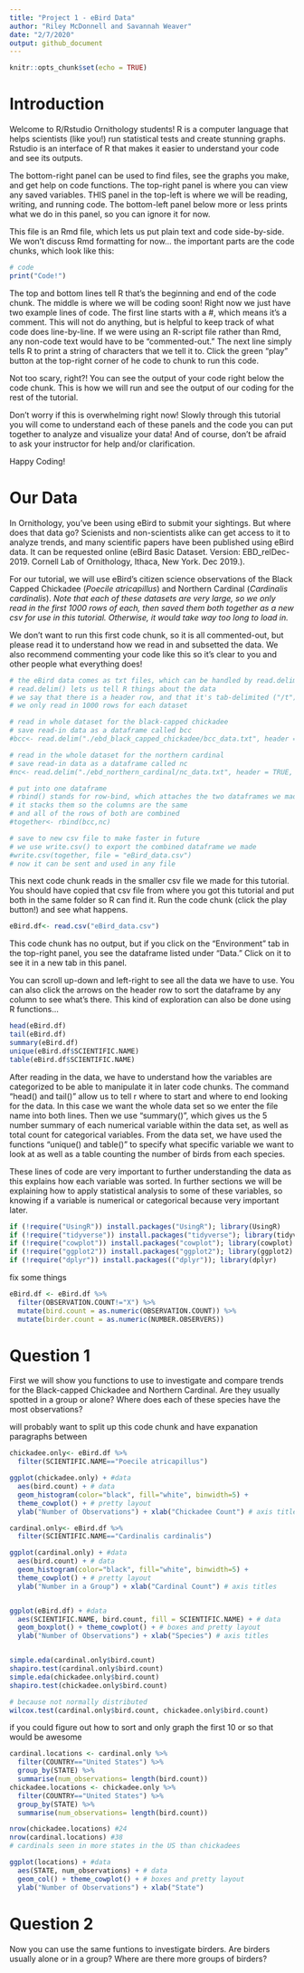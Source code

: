 ```yaml
---
title: "Project 1 - eBird Data"
author: "Riley McDonnell and Savannah Weaver"
date: "2/7/2020"
output: github_document
---
```


```r
knitr::opts_chunk$set(echo = TRUE)
```

# Introduction

Welcome to R/Rstudio Ornithology students! R is a computer language that helps scientists (like you!) run statistical tests and create stunning graphs. Rstudio is an interface of R that makes it easier to understand your code and see its outputs. 

The bottom-right panel can be used to find files, see the graphs you make, and get help on code functions. The top-right panel is where you can view any saved variables. THIS panel in the top-left is where we will be reading, writing, and running code. The bottom-left panel below more or less prints what we do in this panel, so you can ignore it for now.

This file is an Rmd file, which lets us put plain text and code side-by-side. We won't discuss Rmd formatting for now... the important parts are the code chunks, which look like this:

```r
# code
print("Code!")
```

The top and bottom lines tell R that's the beginning and end of the code chunk. The middle is where we will be coding soon! Right now we just have two example lines of code. The first line starts with a #, which means it's a comment. This will not do anything, but is helpful to keep track of what code does line-by-line. If we were using an R-script file rather than Rmd, any non-code text would have to be "commented-out." The next line simply tells R to print a string of characters that we tell it to. Click the green "play" button at the top-right corner of he code to chunk to run this code.

Not too scary, right?! You can see the output of your code right below the code chunk. This is how we will run and see the output of our coding for the rest of the tutorial.

Don't worry if this is overwhelming right now! Slowly through this tutorial you will come to understand each of these panels and the code you can put together to analyze and visualize your data! And of course, don't be afraid to ask your instructor for help and/or clarification.

Happy Coding!

# Our Data

In Ornithology, you've been using eBird to submit your sightings. But where does that data go? Scienists and non-scientists alike can get access to it to analyze trends, and many scientific papers have been published using eBird data. It can be requested online (eBird Basic Dataset. Version: EBD_relDec-2019. Cornell Lab of Ornithology, Ithaca, New York. Dec 2019.). 

For our tutorial, we will use eBird's citizen science observations of the Black Capped Chickadee (*Poecile atricapillus*) and Northern Cardinal (*Cardinalis cardinalis*). *Note that each of these datasets are very large, so we only read in the first 1000 rows of each, then saved them both together as a new csv for use in this tutorial. Otherwise, it would take way too long to load in.*

We don't want to run this first code chunk, so it is all commented-out, but please read it to understand how we read in and subsetted the data. We also recommend commenting your code like this so it's clear to you and other people what everything does!

```r
# the eBird data comes as txt files, which can be handled by read.delim() function
# read.delim() lets us tell R things about the data
# we say that there is a header row, and that it's tab-delimited ("/t")
# we only read in 1000 rows for each dataset

# read in whole dataset for the black-capped chickadee
# save read-in data as a dataframe called bcc
#bcc<- read.delim("./ebd_black_capped_chickadee/bcc_data.txt", header = TRUE, sep = "\t", dec = ".", nrows=1000)

# read in the whole dataset for the northern cardinal
# save read-in data as a dataframe called nc
#nc<- read.delim("./ebd_northern_cardinal/nc_data.txt", header = TRUE, sep = "\t", dec = ".", nrows=1000)

# put into one dataframe
# rbind() stands for row-bind, which attaches the two dataframes we made
# it stacks them so the columns are the same 
# and all of the rows of both are combined
#together<- rbind(bcc,nc)

# save to new csv file to make faster in future
# we use write.csv() to export the combined dataframe we made
#write.csv(together, file = "eBird_data.csv")
# now it can be sent and used in any file
```

This next code chunk reads in the smaller csv file we made for this tutorial. You should have copied that csv file from where you got this tutorial and put both in the same folder so R can find it. Run the code chunk (click the play button!) and see what happens.

```r
eBird.df<- read.csv("eBird_data.csv")
```

This code chunk has no output, but if you click on the "Environment" tab in the top-right panel, you see the dataframe listed under "Data." Click on it to see it in a new tab in this panel. 

You can scroll up-down and left-right to see all the data we have to use. You can also click the arrows on the header row to sort the dataframe by any column to see what's there. This kind of exploration can also be done using R functions...


```r
head(eBird.df)
tail(eBird.df)
summary(eBird.df)
unique(eBird.df$SCIENTIFIC.NAME)
table(eBird.df$SCIENTIFIC.NAME)
```
After reading in the data, we have to understand how the variables are categorized to be able to manipulate it in later code chunks. The command “head() and tail()” allow us to tell r where to start and where to end looking for the data. In this case we want the whole data set so we enter the file name into both lines. Then we use “summary()”, which gives us the 5 number summary of each numerical variable within the data set, as well as total count for categorical variables. From the data set, we have used the functions “unique() and table()” to specify what specific variable we want to look at as well as a table counting the number of birds from each species. 

These lines of code are very important to further understanding the data as this explains how each variable was sorted. In further sections we will be explaining how to apply statistical analysis to some of these variables, so knowing if a variable is numerical or categorical because very important later. 

```r
if (!require("UsingR")) install.packages("UsingR"); library(UsingR)
if (!require("tidyverse")) install.packages("tidyverse"); library(tidyverse)
if (!require("cowplot")) install.packages("cowplot"); library(cowplot)
if (!require("ggplot2")) install.packages("ggplot2"); library(ggplot2)
if (!require("dplyr")) install.packages(("dplyr")); library(dplyr)
```

fix some things

```r
eBird.df <- eBird.df %>%
  filter(OBSERVATION.COUNT!="X") %>%
  mutate(bird.count = as.numeric(OBSERVATION.COUNT)) %>%
  mutate(birder.count = as.numeric(NUMBER.OBSERVERS))
```


# Question 1

First we will show you functions to use to investigate and compare trends for the Black-capped Chickadee and Northern Cardinal. Are they usually spotted in a group or alone? Where does each of these species have the most observations?

will probably want to split up this code chunk and have expanation paragraphs between
```r
chickadee.only<- eBird.df %>%
  filter(SCIENTIFIC.NAME=="Poecile atricapillus")

ggplot(chickadee.only) + #data
  aes(bird.count) + # data
  geom_histogram(color="black", fill="white", binwidth=5) + 
  theme_cowplot() + # pretty layout
  ylab("Number of Observations") + xlab("Chickadee Count") # axis title

cardinal.only<- eBird.df %>%
  filter(SCIENTIFIC.NAME=="Cardinalis cardinalis")

ggplot(cardinal.only) + #data
  aes(bird.count) + # data
  geom_histogram(color="black", fill="white", binwidth=5) + 
  theme_cowplot() + # pretty layout
  ylab("Number in a Group") + xlab("Cardinal Count") # axis titles



```


```r
ggplot(eBird.df) + #data
  aes(SCIENTIFIC.NAME, bird.count, fill = SCIENTIFIC.NAME) + # data
  geom_boxplot() + theme_cowplot() + # boxes and pretty layout
  ylab("Number of Observations") + xlab("Species") # axis titles


simple.eda(cardinal.only$bird.count)
shapiro.test(cardinal.only$bird.count)
simple.eda(chickadee.only$bird.count)
shapiro.test(chickadee.only$bird.count)

# because not normally distributed
wilcox.test(cardinal.only$bird.count, chickadee.only$bird.count)
```


if you could figure out  how to sort and only graph the first 10 or so that would be awesome
```r
cardinal.locations <- cardinal.only %>%
  filter(COUNTRY=="United States") %>%
  group_by(STATE) %>%
  summarise(num_observations= length(bird.count))
chickadee.locations <- chickadee.only %>%
  filter(COUNTRY=="United States") %>%
  group_by(STATE) %>%
  summarise(num_observations= length(bird.count))

nrow(chickadee.locations) #24
nrow(cardinal.locations) #38
# cardinals seen in more states in the US than chickadees

ggplot(locations) + #data
  aes(STATE, num_observations) + # data
  geom_col() + theme_cowplot() + # boxes and pretty layout
  ylab("Number of Observations") + xlab("State")
```




# Question 2

Now you can use the same funtions to investigate birders. Are birders usually alone or in a group? Where are there more groups of birders?

